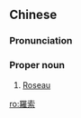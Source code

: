 {{also|罗索}}
==Chinese==
{{zh-forms|s=罗索}}

===Pronunciation===
{{zh-pron
|m=Luósuǒ
|cat=pn
}}

===Proper noun===
{{zh-proper noun}}

# [[Roseau]] {{gloss|capital of Dominica}}

{{zh-cat|Capital cities}}

[[ro:羅索]]
